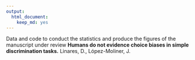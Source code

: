 ```yaml
---
output:
  html_document:
    keep_md: yes
---
```

Data and code to conduct the statistics and produce the figures of the manuscript under review **Humans do not evidence choice biases in simple discrimination tasks.** Linares, D., López-Moliner, J.
